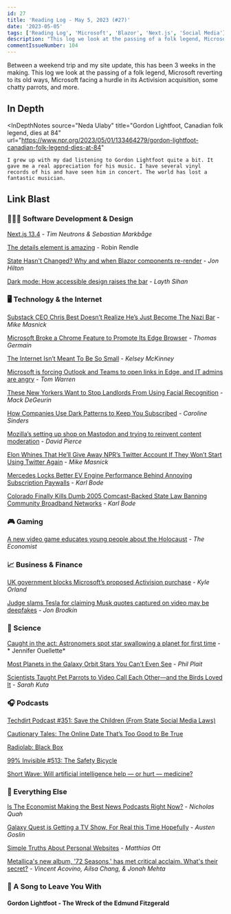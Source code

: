 ```yaml
---
id: 27
title: 'Reading Log - May 5, 2023 (#27)'
date: '2023-05-05'
tags: ['Reading Log', 'Microsoft', 'Blazor', 'Next.js', 'Social Media']
description: "This log we look at the passing of a folk legend, Microsoft reverting to its old ways, Microsoft facing a hurdle in its Activision acquisition, some chatty parrots, and more"
commentIssueNumber: 104
---
```


Between a weekend trip and my site update, this has been 3 weeks in the making. This log we look at the passing of a folk legend, Microsoft reverting to its old ways, Microsoft facing a hurdle in its Activision acquisition, some chatty parrots, and more.

## In Depth

<InDepthNotes
    source="Neda Ulaby"
    title="Gordon Lightfoot, Canadian folk legend, dies at 84"
    url="https://www.npr.org/2023/05/01/133464279/gordon-lightfoot-canadian-folk-legend-dies-at-84"
>
    I grew up with my dad listening to Gordon Lightfoot quite a bit. It gave me a real appreciation for his music. I have several vinyl records of his and have seen him in concert. The world has lost a fantastic musician.
</InDepthNotes>

## Link Blast

### 👨🏼‍💻 Software Development & Design

[Next.js 13.4](https://nextjs.org/blog/next-13-4) - *Tim Neutrons & Sebastian Markbåge*

[The details element is amazing](https://www.robinrendle.com/notes/the-details-element-is-amazing/) - Robin Rendle

[State Hasn't Changed? Why and when Blazor components re-render](https://jonhilton.net/blazor-rendering/) - *Jon Hilton*

[Dark mode: How accessible design raises the bar](https://uxdesign.cc/dark-matters-342ff2c7cc) - *Layth Sihan*

### 🖥 Technology & the Internet

[Substack CEO Chris Best Doesn’t Realize He’s Just Become The Nazi Bar](https://www.techdirt.com/2023/04/14/substack-ceo-chris-best-doesnt-realize-hes-just-become-the-nazi-bar/) - *Mike Masnick*

[Microsoft Broke a Chrome Feature to Promote Its Edge Browser](https://gizmodo.com/microsoft-windows-google-chrome-feature-broken-edge-1850392901) - *Thomas Germain*

[The Internet Isn’t Meant To Be So Small](https://defector.com/the-internet-isnt-meant-to-be-so-small) - *Kelsey McKinney*

[Microsoft is forcing Outlook and Teams to open links in Edge, and IT admins are angry](https://www.theverge.com/2023/5/3/23709297/microsoft-edge-force-outlook-teams-web-links-open) - *Tom Warren*

[These New Yorkers Want to Stop Landlords From Using Facial Recognition](https://gizmodo.com/nyc-msg-facial-recognition-landlords-ban-law-hearing-1850401997) - *Mack DeGeurin*

[How Companies Use Dark Patterns to Keep You Subscribed](https://pudding.cool/2023/05/dark-patterns/) - *Caroline Sinders*

[Mozilla’s setting up shop on Mastodon and trying to reinvent content moderation](https://www.theverge.com/23710406/mozilla-social-mastodon-fediverse-moderation) - *David Pierce*

[Elon Whines That He’ll Give Away NPR’s Twitter Account If They Won’t Start Using Twitter Again](https://www.techdirt.com/2023/05/03/elon-whines-that-hell-give-away-nprs-twitter-account-if-they-wont-start-using-twitter-again/) - *Mike Masnick*

[Mercedes Locks Better EV Engine Performance Behind Annoying Subscription Paywalls](https://www.techdirt.com/2023/05/05/mercedes-locks-better-ev-engine-performance-behind-annoying-subscription-paywalls/) - *Karl Bode*

[Colorado Finally Kills Dumb 2005 Comcast-Backed State Law Banning Community Broadband Networks](https://www.techdirt.com/2023/05/04/colorado-finally-kills-dumb-2005-comcast-backed-state-law-banning-community-broadband-networks/) - *Karl Bode*

### 🎮 Gaming

[A new video game educates young people about the Holocaust](https://www.economist.com/culture/2023/04/19/a-new-video-game-educates-young-people-about-the-holocaust) - *The Economist*

### 📈 Business & Finance

[UK government blocks Microsoft’s proposed Activision purchase](https://arstechnica.com/gaming/2023/04/uk-government-blocks-microsofts-proposed-activision-purchase/) - *Kyle Orland*

[Judge slams Tesla for claiming Musk quotes captured on video may be deepfakes](https://arstechnica.com/tech-policy/2023/04/judge-slams-tesla-for-claiming-musk-quotes-captured-on-video-may-be-deepfakes/) - *Jon Brodkin*

### 🔬 Science

[Caught in the act: Astronomers spot star swallowing a planet for first time](https://arstechnica.com/science/2023/05/watch-a-distant-death-star-devour-a-gas-giant-planet-in-one-big-gulp/) - * Jennifer Ouellette*

[Most Planets in the Galaxy Orbit Stars You Can’t Even See](https://www.scientificamerican.com/article/most-planets-in-the-galaxy-orbit-stars-you-cant-even-see/) - *Phil Plait*

[Scientists Taught Pet Parrots to Video Call Each Other—and the Birds Loved It](https://www.smithsonianmag.com/smart-news/scientists-taught-pet-parrots-to-video-call-each-other-and-the-birds-loved-it-180982041/) - *Sarah Kuta*

### 🎧 Podcasts

[Techdirt Podcast #351: Save the Children (From State Social Media Laws)](https://www.techdirt.com/2023/04/18/techdirt-podcast-episode-351-save-the-children-from-state-social-media-laws/)

[Cautionary Tales: The Online Date That’s Too Good to Be True](https://www.pushkin.fm/podcasts/cautionary-tales/the-online-date-thats-too-good-to-be-true)

[Radiolab: Black Box](https://radiolab.org/podcast/black-box)

[99% Invisible #513: The Safety Bicycle](https://99percentinvisible.org/episode/the-safety-bicycle/)

[Short Wave: Will artificial intelligence help — or hurt — medicine?](https://www.npr.org/2023/04/28/1172854934/will-artificial-intelligence-help-or-hurt-medicine)

### 🎒 Everything Else

[Is The Economist Making the Best News Podcasts Right Now?](https://www.vulture.com/2023/04/is-the-economist-making-the-best-news-podcasts-right-now.html) - *Nicholas Quah*

[Galaxy Quest is Getting a TV Show, For Real this Time Hopefully](https://www.polygon.com/23688347/galaxy-quest-tv-series-paramount-plus) - *Austen Goslin*

[Simple Truths About Personal Websites](https://matthiasott.com/notes/simple-truths-about-personal-websites) - *Matthias Ott*

[Metallica's new album, '72 Seasons,' has met critical acclaim. What's their secret?](https://www.npr.org/2023/04/30/1171703402/metallica-new-album-72-seasons-master-of-puppets) - *Vincent Acovino, Ailsa Chang, & Jonah Mehta*

### 🎵 A Song to Leave You With

#### Gordon Lightfoot - The Wreck of the Edmund Fitzgerald

<YouTubeEmbed id="FuzTkGyxkYI" title="Gordon Lightfoot - The Wreck of the Edmund Fitzgerald" />
